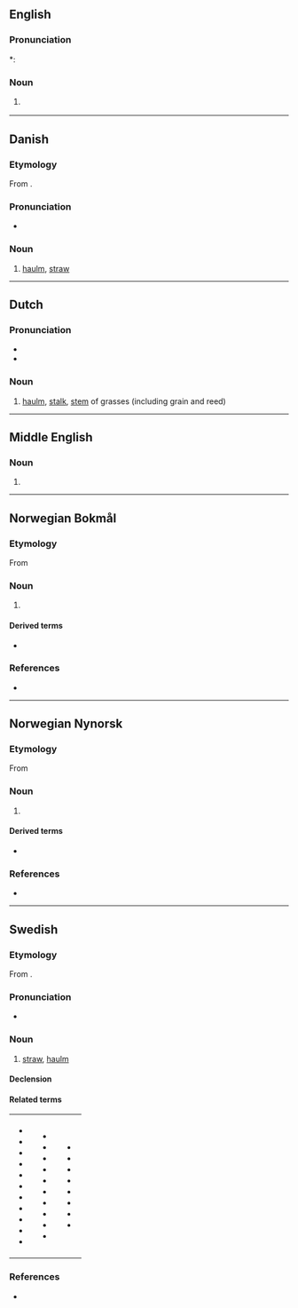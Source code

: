 {{also|Halm}}
==English==

===Pronunciation===
*: {{rhymes|ɔːm|lang=en}}

===Noun===
{{en-noun|~}}

# {{lb|en|botany}} {{alternative spelling of|haulm|lang=en}}

----

==Danish==
{{wikipedia|lang=da}}

===Etymology===
From {{der|da|non|halmr}}.

===Pronunciation===
* {{IPA|/halm/|[halˀm]|lang=da}}

===Noun===
{{da-noun|en|-}}

# [[haulm]], [[straw]]

----

==Dutch==

===Pronunciation===
* {{rhymes|ɑlm|lang=nl}}
* {{audio|Nl-halm.ogg|Audio|lang=nl}}

===Noun===
{{nl-noun|m|-en|halmpje}}

# [[haulm]], [[stalk]], [[stem]] of grasses (including grain and reed)

----

==Middle English==

===Noun===
{{head|enm|noun}}

# {{alt form|lang=enm|helm}}

----

==Norwegian Bokmål==
{{wikipedia|lang=no}}

===Etymology===
From {{der|nb|non|halmr}}

===Noun===
{{head|nb|noun|g=m|definite singular|halmen}}

# {{l|en|straw}}

====Derived terms====
* {{l|nb|halmtak}}

===References===
* {{R:The Bokmål Dictionary}}

----

==Norwegian Nynorsk==
{{wikipedia|lang=nn}}

===Etymology===
From {{der|nn|non|halmr}}

===Noun===
{{head|nn|noun|g=m|definite singular|halmen}}

# {{l|en|straw}}

====Derived terms====
* {{l|nn|halmtak}}

===References===
* {{R:The Nynorsk Dictionary}}

----

==Swedish==

===Etymology===
From {{der|sv|non|halmr}}.

===Pronunciation===
* {{audio|Sv-halm.ogg|Audio|lang=sv}}

===Noun===
{{sv-noun|c}}

# [[straw]], [[haulm]]

====Declension====
{{sv-noun-unc-irreg-c|2=halmen}}

====Related terms====
{|
|- valign=top
|
* {{l|sv|halma}}
* {{l|sv|halmbal}}
* {{l|sv|halmbolster}}
* {{l|sv|halmbädd}}
* {{l|sv|halmfläta}}
* {{l|sv|halmflätning}}
* {{l|sv|halmfärgad}}
* {{l|sv|halmgul}}
* {{l|sv|halmhatt}}
* {{l|sv|halmhylsa}}
* {{l|sv|halmig}}
|
* {{l|sv|halmkärve}}
* {{l|sv|halmmadrass}}
* {{l|sv|halmmatta}}
* {{l|sv|halmpress}}
* {{l|sv|halmrep}}
* {{l|sv|halmsko}}
* {{l|sv|halmslöjd}}
* {{l|sv|halmstack}}
* {{l|sv|Halmstad}}
* {{l|sv|Halmstadsbo}}
|
* {{l|sv|Halmstadslax}}
* {{l|sv|halmstrå}}
* {{l|sv|halmtak}}
* {{l|sv|halmtäckning}}
* {{l|sv|halmtäckt}}
* {{l|sv|halmviska}}
* {{l|sv|sänghalm}}
* {{l|sv|ärthalm}}
|}

===References===
* {{R:SAOL}}